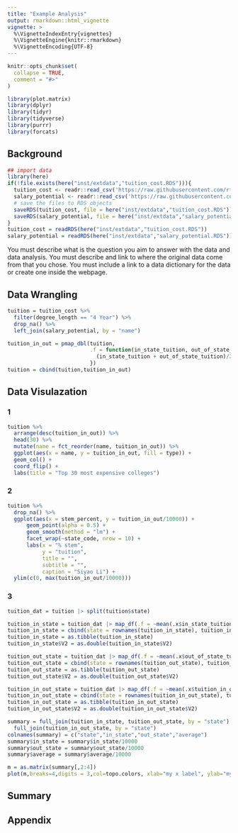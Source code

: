 ```yaml
---
title: "Example Analysis"
output: rmarkdown::html_vignette
vignette: >
  %\VignetteIndexEntry{vignettes}
  %\VignetteEngine{knitr::rmarkdown}
  %\VignetteEncoding{UTF-8}
---
```


```r
knitr::opts_chunk$set(
  collapse = TRUE,
  comment = "#>"
)
```

```r
library(plot.matrix)
library(dplyr)
library(tidyr)
library(tidyverse)
library(purrr)
library(forcats)
```

## Background
```r
## import data
library(here)
if(!file.exists(here("inst/extdata","tuition_cost.RDS"))){
  tuition_cost <- readr::read_csv('https://raw.githubusercontent.com/rfordatascience/tidytuesday/master/data/2020/2020-03-10/tuition_cost.csv')
  salary_potential <- readr::read_csv('https://raw.githubusercontent.com/rfordatascience/tidytuesday/master/data/2020/2020-03-10/salary_potential.csv')
  # save the files to RDS objects
  saveRDS(tuition_cost, file = here("inst/extdata","tuition_cost.RDS"))
  saveRDS(salary_potential, file = here("inst/extdata","salary_potential.RDS"))
}
tuition_cost = readRDS(here("inst/extdata","tuition_cost.RDS"))
salary_potential = readRDS(here("inst/extdata","salary_potential.RDS"))
```

You must describe what is the question you aim to answer with the data and data analysis.
You must describe and link to where the original data come from that you chose.
You must include a link to a data dictionary for the data or create one inside the webpage.


## Data Wrangling
```r
tuition = tuition_cost %>%
  filter(degree_length == "4 Year") %>%
  drop_na() %>%
  left_join(salary_potential, by = "name")

tuition_in_out = pmap_dbl(tuition,
                          .f = function(in_state_tuition, out_of_state_tuition, ...){
                            (in_state_tuition + out_of_state_tuition)/2
                          }) 
tuition = cbind(tuition,tuition_in_out)
```

## Data Visulazation

### 1
```r
tuition %>% 
  arrange(desc(tuition_in_out)) %>%
  head(30) %>%
  mutate(name = fct_reorder(name, tuition_in_out)) %>%
  ggplot(aes(x = name, y = tuition_in_out, fill = type)) +
  geom_col() +
  coord_flip() +
  labs(title = "Top 30 most expensive colleges")
```

### 2
```r
tuition %>%
  drop_na() %>%
  ggplot(aes(x = stem_percent, y = tuition_in_out/10000)) +
      geom_point(alpha = 0.5) +
      geom_smooth(method = "lm") +
      facet_wrap(~state_code, nrow = 10) +
      labs(x = "% stem",
           y = "tuition",
           title = "",
           subtitle = "",
           caption = "Siyao Li") +
  ylim(c(0, max(tuition_in_out/10000)))
```


### 3
```r
tuition_dat = tuition |> split(tuition$state)

tuition_in_state = tuition_dat |> map_df(.f = ~mean(.x$in_state_tuition)) %>% t()
tuition_in_state = cbind(state = rownames(tuition_in_state), tuition_in_state)
tuition_in_state = as.tibble(tuition_in_state)
tuition_in_state$V2 = as.double(tuition_in_state$V2)

tuition_out_state = tuition_dat |> map_df(.f = ~mean(.x$out_of_state_tuition)) %>% t()
tuition_out_state = cbind(state = rownames(tuition_out_state), tuition_out_state)
tuition_out_state = as.tibble(tuition_out_state)
tuition_out_state$V2 = as.double(tuition_out_state$V2)

tuition_in_out_state = tuition_dat |> map_df(.f = ~mean(.x$tuition_in_out)) %>% t()
tuition_in_out_state = cbind(state = rownames(tuition_in_out_state), tuition_in_out_state)
tuition_in_out_state = as.tibble(tuition_in_out_state)
tuition_in_out_state$V2 = as.double(tuition_in_out_state$V2)

summary = full_join(tuition_in_state, tuition_out_state, by = "state") %>%
  full_join(tuition_in_out_state, by = "state")
colnames(summary) = c("state","in_state","out_state","average")
summary$in_state = summary$in_state/10000
summary$out_state = summary$out_state/10000
summary$average = summary$average/10000
```

```r
m = as.matrix(summary[,2:4])
plot(m,breaks=4,digits = 3,col=topo.colors, xlab="my x label", ylab="my y label")
```

## Summary

## Appendix